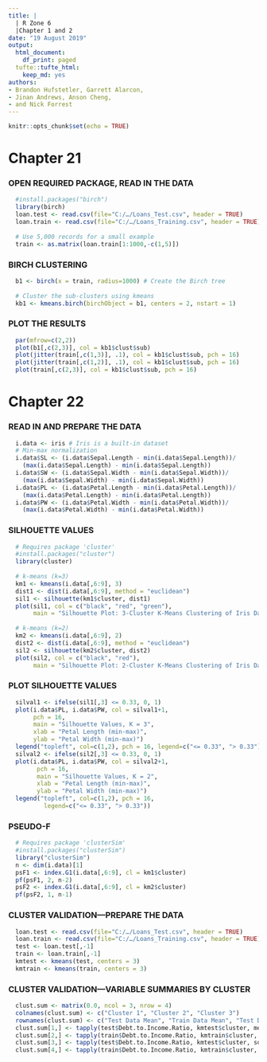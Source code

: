 ```yaml
---
title: |
  | R Zone 6
  |Chapter 1 and 2
date: "19 August 2019"
output:
  html_document:
    df_print: paged
  tufte::tufte_html:
    keep_md: yes
authors:
- Brandon Hufstetler, Garrett Alarcon,
- Jinan Andrews, Anson Cheng,
- and Nick Forrest
---
```


```r
knitr::opts_chunk$set(echo = TRUE)
```

# Chapter 21

### OPEN REQUIRED PACKAGE, READ IN THE DATA
```r
  #install.packages("birch")
  library(birch)
  loan.test <- read.csv(file="C:/…/Loans_Test.csv", header = TRUE)
  loan.train <- read.csv(file="C:/…/Loans_Training.csv", header = TRUE)
  
  # Use 5,000 records for a small example
  train <- as.matrix(loan.train[1:1000,-c(1,5)])
```

### BIRCH CLUSTERING
```r
  b1 <- birch(x = train, radius=1000) # Create the Birch tree
  
  # Cluster the sub-clusters using kmeans
  kb1 <- kmeans.birch(birchObject = b1, centers = 2, nstart = 1)
```

### PLOT THE RESULTS
```r
  par(mfrow=c(2,2))
  plot(b1[,c(2,3)], col = kb1$clust$sub)
  plot(jitter(train[,c(1,3)], .1), col = kb1$clust$sub, pch = 16)
  plot(jitter(train[,c(1,2)], .1), col = kb1$clust$sub, pch = 16)
  plot(train[,c(2,3)], col = kb1$clust$sub, pch = 16)
```

# Chapter 22

### READ IN AND PREPARE THE DATA
```r
  i.data <- iris # Iris is a built-in dataset
  # Min-max normalization
  i.data$SL <- (i.data$Sepal.Length - min(i.data$Sepal.Length))/
    (max(i.data$Sepal.Length) - min(i.data$Sepal.Length))
  i.data$SW <- (i.data$Sepal.Width - min(i.data$Sepal.Width))/
    (max(i.data$Sepal.Width) - min(i.data$Sepal.Width))
  i.data$PL <- (i.data$Petal.Length - min(i.data$Petal.Length))/
    (max(i.data$Petal.Length) - min(i.data$Petal.Length))
  i.data$PW <- (i.data$Petal.Width - min(i.data$Petal.Width))/
    (max(i.data$Petal.Width) - min(i.data$Petal.Width))
```

### SILHOUETTE VALUES
```r
  # Requires package 'cluster'
  #install.packages("cluster")
  library(cluster)
 
  # k-means (k=3)
  km1 <- kmeans(i.data[,6:9], 3)
  dist1 <- dist(i.data[,6:9], method = "euclidean")
  sil1 <- silhouette(km1$cluster, dist1)
  plot(sil1, col = c("black", "red", "green"),
       main = "Silhouette Plot: 3-Cluster K-Means Clustering of Iris Data")
  
  # k-means (k=2)
  km2 <- kmeans(i.data[,6:9], 2)
  dist2 <- dist(i.data[,6:9], method = "euclidean")
  sil2 <- silhouette(km2$cluster, dist2)
  plot(sil2, col = c("black", "red"),
       main = "Silhouette Plot: 2-Cluster K-Means Clustering of Iris Data")
```

### PLOT SILHOUETTE VALUES
```r
  silval1 <- ifelse(sil1[,3] <= 0.33, 0, 1)
  plot(i.data$PL, i.data$PW, col = silval1+1,
       pch = 16,
       main = "Silhouette Values, K = 3",
       xlab = "Petal Length (min-max)",
       ylab = "Petal Width (min-max)")
  legend("topleft", col=c(1,2), pch = 16, legend=c("<= 0.33", "> 0.33"))
  silval2 <- ifelse(sil2[,3] <= 0.33, 0, 1)
  plot(i.data$PL, i.data$PW, col = silval2+1,
        pch = 16,
        main = "Silhouette Values, K = 2",
        xlab = "Petal Length (min-max)",
        ylab = "Petal Width (min-max)")
  legend("topleft", col=c(1,2), pch = 16,
          legend=c("<= 0.33", "> 0.33"))
```

### PSEUDO-F
```r
  # Requires package 'clusterSim'
  #install.packages("clusterSim")
  library("clusterSim")
  n <- dim(i.data)[1]
  psF1 <- index.G1(i.data[,6:9], cl = km1$cluster)
  pf(psF1, 2, n-2)
  psF2 <- index.G1(i.data[,6:9], cl = km2$cluster)
  pf(psF2, 1, n-1)
```

### CLUSTER VALIDATION—PREPARE THE DATA
```r
  loan.test <- read.csv(file="C:/…/Loans_Test.csv", header = TRUE)
  loan.train <- read.csv(file="C:/…/Loans_Training.csv", header = TRUE)
  test <- loan.test[,-1]
  train <- loan.train[,-1]
  kmtest <- kmeans(test, centers = 3)
  kmtrain <- kmeans(train, centers = 3)
```

### CLUSTER VALIDATION—VARIABLE SUMMARIES BY CLUSTER
```r
  clust.sum <- matrix(0.0, ncol = 3, nrow = 4)
  colnames(clust.sum) <- c("Cluster 1", "Cluster 2", "Cluster 3")
  rownames(clust.sum) <- c("Test Data Mean", "Train Data Mean", "Test Data Std Dev", "Test Data Std Dev")
  clust.sum[1,] <- tapply(test$Debt.to.Income.Ratio, kmtest$cluster, mean)
  clust.sum[2,] <- tapply(train$Debt.to.Income.Ratio, kmtrain$cluster, mean)
  clust.sum[3,] <- tapply(test$Debt.to.Income.Ratio, kmtest$cluster, sd)
  clust.sum[4,] <- tapply(train$Debt.to.Income.Ratio, kmtrain$cluster, sd)
```
  